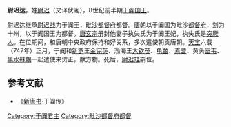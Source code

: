 '''尉迟达'''，姓[[尉迟|尉迟]]（又译伏阇），8世纪前半期[[于阗|于阗]][[国王|国王]]。

尉迟达继承[[尉迟伏师战|尉迟战]]为于阗王，[[毗沙都督府|毗沙都督府]]都督。[[唐朝|唐朝]]以于阗国为毗沙[[都督府|都督府]]，划为十州，以于阗国王为都督。[[唐玄宗|唐玄宗]]册封他妻子执失氏为于阗王妃，执失氏是[[突厥人|突厥人]]。在位期间，和唐朝中央政府保持和好关系，多次遣使朝贡唐朝。[[天宝_(唐朝)|天宝]]六载（747年）正月，于阗和[[新罗|新罗]]王[[金宪英|金宪英]]、渤海王[[大钦茂|大钦茂]]、[[龟兹|龟兹]]、[[焉耆|焉耆]]、黄头[[室韦|室韦]]、[[黑水靺鞨|黑水靺鞨]]一起遣使来贺正，献方物。死后，[[尉迟珪|尉迟珪]]嗣位。
{{start box}} 
{{s-before|[[尉迟伏师战|尉迟战]]}}
{{s-title|[[于阗|于阗]]国王|730年代左右}}
{{s-after|[[尉迟珪|尉迟珪]]}}
{{end box}}

==参考文献==
*《[[新唐书|新唐书]]·于阗传》

[[Category:于阗君主|Category:于阗君主]]
[[Category:毗沙都督府都督|Category:毗沙都督府都督]]